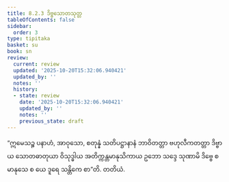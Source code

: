 ```yaml
---
title: 8.2.3 ဒိဗ္ဗသောတသုတ္တ
tableOfContents: false
sidebar:
  order: 3
type: tipitaka
basket: su
book: sn
review:
  current: review
  updated: '2025-10-20T15:32:06.940421'
  updated_by: ''
  notes: ''
  history:
  - state: review
    date: '2025-10-20T15:32:06.940421'
    updated_by: ''
    notes: ''
    previous_state: draft
---
```



<DynamicBreadcrumb />


<ReviewStatus review={frontmatter.review} showDetails={true} />

<HypothesisAnnotation frontmatter={frontmatter} />

<Division number="911" book="sn" e="ch" v="18" p="419">

<Paragraph number="1597" book="sn">
“ဣမေသဉ္စ ပနာဟံ, အာဝုသော, စတုန္နံ သတိပဋ္ဌာနာနံ ဘာဝိတတ္တာ ဗဟုလီကတတ္တာ ဒိဗ္ဗာယ သောတဓာတုယာ ဝိသုဒ္ဓါယ အတိက္ကန္တမာနုသိကာယ ဥဘော သဒ္ဒေ သုဏာမိ ဒိဗ္ဗေ စ မာနုသေ စ ယေ ဒူရေ သန္တိကေ စာ”တိ.

</Paragraph>
</Division>

<Paragraph number="1598" type="center" book="sn">
တတိယံ.
</Paragraph>
